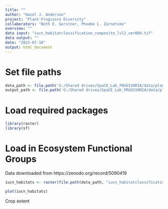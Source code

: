 ```yaml
---
title: ""
author: "Hazel J. Anderson"
project: "Plant-Frugivore Diversity"
collaborators: "Beth E. Gerstner, Phoebe L. Zarnetske"
overview: ""
data input: "iucn_habitatclassification_composite_lvl2_ver004.tif"
data output: ""
date: "2023-07-18"
output: html_document
---
```



# Set file paths
```r
data_path <- file.path('G:/Shared drives/SpaCE_Lab_FRUGIVORIA/data/plants/L0')
output_path <- file.path('G:/Shared drives/SpaCE_Lab_FRUGIVORIA/data/plants/L0')
```

# Load required packages
```r
library(raster)
library(sf)
```

# Load in Ecosystem Functional Groups
Data downloaded from https://zenodo.org/record/5090419                                                                                                 
```r
iucn_habitats <- raster(file.path(data_path, "iucn_habitatclassification_composite_lvl2_ver004.tif"))
```

```r
plot(iucn_habitats)
```

Crop extent
```r

```

